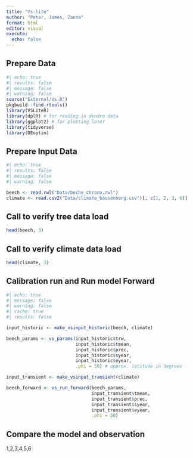 ```yaml
---
title: "Vs-lite"
author: "Peter, James, Zanna"
format: html
editor: visual
execute: 
  echo: false
---
```


## Prepare Data

```r
#| echo: true
#| results: false
#| message: false
#| warning: false
source("External/Vs.R")
pkgbuild::find_rtools()
library(VSLiteR)
library(dplR) # for reading in dendro data
library(ggplot2) # for plotting later
library(tidyverse)
library(DEoptim)
```

## Prepare Input Data

```r
#| echo: true
#| results: false
#| message: false
#| warning: false

beech <- read.rwl("Data/buche_chrono.rwl")
climate <- read.csv2("Data/climate_bausenberg.csv")[, c(1, 2, 3, 6)]
```

## **Call to verify tree data load**

```r
head(beech, 3)
```

## **Call to verify climate data load**

```r
head(climate, 3)
```

## **Calibration run and Run model Forward**

```r
#| echo: true
#| message: false
#| warning: false
#| cache: true
#| results: false

input_historic <- make_vsinput_historic(beech, climate)

beech_params <- vs_params(input_historic$trw,
                          input_historic$tmean,
                          input_historic$prec,
                          input_historic$syear,
                          input_historic$eyear,
                          .phi = 50) # approx. latitude in degrees

input_transient <- make_vsinput_transient(climate)

beech_forward <- vs_run_forward(beech_params,
                                input_transient$tmean,
                                input_transient$prec,
                                input_transient$syear,
                                input_transient$eyear,
                                .phi = 50)
```

## **Compare the model and observation**

1,2,3,4,5,6
